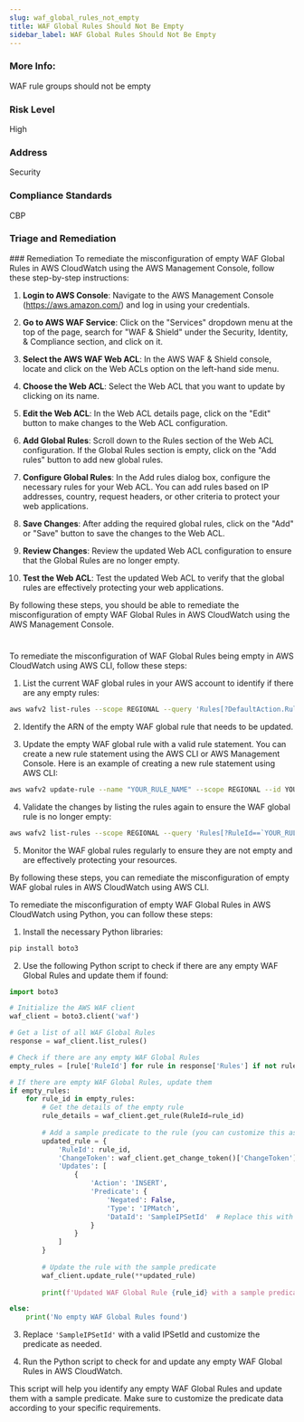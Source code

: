 ```yaml
---
slug: waf_global_rules_not_empty
title: WAF Global Rules Should Not Be Empty
sidebar_label: WAF Global Rules Should Not Be Empty
---
```


### More Info:

WAF rule groups should not be empty

### Risk Level

High

### Address

Security

### Compliance Standards

CBP


### Triage and Remediation
<Tabs>
<Tab title='Remediation'>
### Remediation

<AccordionGroup>
<Accordion title='Using Console' defaultOpen='true'>
To remediate the misconfiguration of empty WAF Global Rules in AWS CloudWatch using the AWS Management Console, follow these step-by-step instructions:

1. **Login to AWS Console**: Navigate to the AWS Management Console (https://aws.amazon.com/) and log in using your credentials.

2. **Go to AWS WAF Service**: Click on the "Services" dropdown menu at the top of the page, search for "WAF & Shield" under the Security, Identity, & Compliance section, and click on it.

3. **Select the AWS WAF Web ACL**: In the AWS WAF & Shield console, locate and click on the Web ACLs option on the left-hand side menu.

4. **Choose the Web ACL**: Select the Web ACL that you want to update by clicking on its name.

5. **Edit the Web ACL**: In the Web ACL details page, click on the "Edit" button to make changes to the Web ACL configuration.

6. **Add Global Rules**: Scroll down to the Rules section of the Web ACL configuration. If the Global Rules section is empty, click on the "Add rules" button to add new global rules.

7. **Configure Global Rules**: In the Add rules dialog box, configure the necessary rules for your Web ACL. You can add rules based on IP addresses, country, request headers, or other criteria to protect your web applications.

8. **Save Changes**: After adding the required global rules, click on the "Add" or "Save" button to save the changes to the Web ACL.

9. **Review Changes**: Review the updated Web ACL configuration to ensure that the Global Rules are no longer empty.

10. **Test the Web ACL**: Test the updated Web ACL to verify that the global rules are effectively protecting your web applications.

By following these steps, you should be able to remediate the misconfiguration of empty WAF Global Rules in AWS CloudWatch using the AWS Management Console.

#
</Accordion>

<Accordion title='Using CLI'>
To remediate the misconfiguration of WAF Global Rules being empty in AWS CloudWatch using AWS CLI, follow these steps:

1. List the current WAF global rules in your AWS account to identify if there are any empty rules:
```bash
aws wafv2 list-rules --scope REGIONAL --query 'Rules[?DefaultAction.RuleActionName==`ALLOW` && count(Statements)==`0`]'
```

2. Identify the ARN of the empty WAF global rule that needs to be updated.

3. Update the empty WAF global rule with a valid rule statement. You can create a new rule statement using the AWS CLI or AWS Management Console. Here is an example of creating a new rule statement using AWS CLI:
```bash
aws wafv2 update-rule --name "YOUR_RULE_NAME" --scope REGIONAL --id YOUR_RULE_ID --description "YOUR_RULE_DESCRIPTION" --action "ALLOW" --statements "Statement={YOUR_STATEMENT_HERE}"
```

4. Validate the changes by listing the rules again to ensure the WAF global rule is no longer empty:
```bash
aws wafv2 list-rules --scope REGIONAL --query 'Rules[?RuleId==`YOUR_RULE_ID`]'
```

5. Monitor the WAF global rules regularly to ensure they are not empty and are effectively protecting your resources.

By following these steps, you can remediate the misconfiguration of empty WAF global rules in AWS CloudWatch using AWS CLI.
</Accordion>

<Accordion title='Using Python'>
To remediate the misconfiguration of empty WAF Global Rules in AWS CloudWatch using Python, you can follow these steps:

1. Install the necessary Python libraries:
```bash
pip install boto3
```

2. Use the following Python script to check if there are any empty WAF Global Rules and update them if found:

```python
import boto3

# Initialize the AWS WAF client
waf_client = boto3.client('waf')

# Get a list of all WAF Global Rules
response = waf_client.list_rules()

# Check if there are any empty WAF Global Rules
empty_rules = [rule['RuleId'] for rule in response['Rules'] if not rule['Predicates']]

# If there are empty WAF Global Rules, update them
if empty_rules:
    for rule_id in empty_rules:
        # Get the details of the empty rule
        rule_details = waf_client.get_rule(RuleId=rule_id)
        
        # Add a sample predicate to the rule (you can customize this as needed)
        updated_rule = {
            'RuleId': rule_id,
            'ChangeToken': waf_client.get_change_token()['ChangeToken'],
            'Updates': [
                {
                    'Action': 'INSERT',
                    'Predicate': {
                        'Negated': False,
                        'Type': 'IPMatch',
                        'DataId': 'SampleIPSetId'  # Replace this with a valid IPSetId
                    }
                }
            ]
        }
        
        # Update the rule with the sample predicate
        waf_client.update_rule(**updated_rule)
        
        print(f'Updated WAF Global Rule {rule_id} with a sample predicate')

else:
    print('No empty WAF Global Rules found')
```

3. Replace `'SampleIPSetId'` with a valid IPSetId and customize the predicate as needed.

4. Run the Python script to check for and update any empty WAF Global Rules in AWS CloudWatch.

This script will help you identify any empty WAF Global Rules and update them with a sample predicate. Make sure to customize the predicate data according to your specific requirements.
</Accordion>
</AccordionGroup>
</Tab>
</Tabs>

